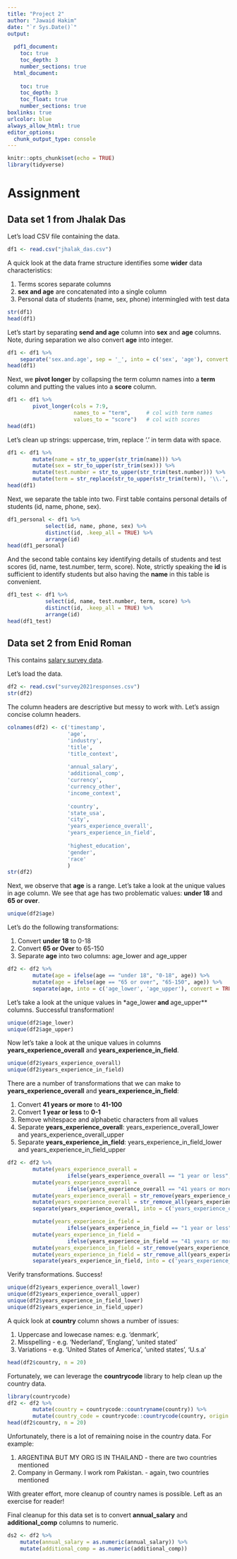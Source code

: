 ```yaml
---
title: "Project 2"
author: "Jawaid Hakim"
date: "`r Sys.Date()`"
output:
  
  pdf1_document: 
    toc: true
    toc_depth: 3
    number_sections: true
  html_document:
    
    toc: true
    toc_depth: 3
    toc_float: true
    number_sections: true
boxlinks: true
urlcolor: blue
always_allow_html: true
editor_options: 
  chunk_output_type: console
---
```


```r
knitr::opts_chunk$set(echo = TRUE)
library(tidyverse)
```

# Assignment

## Data set 1 from Jhalak Das

Let's load CSV file containing the data.

```r
df1 <- read.csv("jhalak_das.csv")
```

A quick look at the data frame structure identifies some **wider** data characteristics:

1. Terms scores separate columns
1. **sex and age** are concatenated into a single column
1. Personal data of students (name, sex, phone) intermingled with test data

```r
str(df1)
head(df1)
```

Let's start by separating **send and age** column into **sex** and **age** columns. Note, during separation we also convert **age** into integer. 

```r
df1 <- df1 %>%
    separate('sex.and.age', sep = '_', into = c('sex', 'age'), convert = TRUE)
head(df1)
```

Next, we **pivot longer** by collapsing the term column names into a **term** column and putting the values into a **score** column.

```r
df1 <- df1 %>%
        pivot_longer(cols = 7:9,
                     names_to = "term",     # col with term names 
                     values_to = "score")   # col with scores
head(df1)
```

Let's clean up strings: uppercase, trim, replace '.' in term data with space.

```r
df1 <- df1 %>%        
        mutate(name = str_to_upper(str_trim(name))) %>% 
        mutate(sex = str_to_upper(str_trim(sex))) %>%           
        mutate(test.number = str_to_upper(str_trim(test.number))) %>% 
        mutate(term = str_replace(str_to_upper(str_trim(term)), '\\.', ' '))
head(df1)
```

Next, we separate the table into two. First table contains personal details of students (id, name, phone, sex).

```r
df1_personal <- df1 %>%
            select(id, name, phone, sex) %>%
            distinct(id, .keep_all = TRUE) %>%
            arrange(id)
head(df1_personal)
```

And the second table contains key identifying details of students and test scores (id, name, test.number, term, score). Note, strictly speaking the **id** is sufficient to identify students but also having the **name** in this table is convenient.

```r
df1_test <- df1 %>%
            select(id, name, test.number, term, score) %>%
            distinct(id, .keep_all = TRUE) %>%
            arrange(id)
head(df1_test)
```

## Data set 2 from Enid Roman

This contains [salary survey data](https://docs.google.com/spreadsheets/d/1IPS5dBSGtwYVbjsfbaMCYIWnOuRmJcbequohNxCyGVw/edit?resourcekey#gid=1625408792).  

Let's load the data.

```r
df2 <- read.csv("survey2021responses.csv")
str(df2)
```

The column headers are descriptive but messy to work with. Let's assign concise column headers.

```r
colnames(df2) <- c('timestamp', 
                   'age', 
                   'industry', 
                   'title',
                   'title_context',
                   
                   'annual_salary',
                   'additional_comp',
                   'currency',
                   'currency_other',
                   'income_context',
                   
                   'country',
                   'state_usa',
                   'city',
                   'years_experience_overall',
                   'years_experience_in_field',
                   
                   'highest_education',
                   'gender',
                   'race'
                   )
str(df2)
```

Next, we observe that **age** is a range. Let's take a look at the unique values in age column. We see that age has two problematic values: **under 18** and **65 or over**.

```r
unique(df2$age)
```

Let's do the following transformations:

1. Convert **under 18** to 0-18
1. Convert **65 or Over** to 65-150
1. Separate **age** into two columns: age_lower and age_upper

```r
df2 <- df2 %>%
        mutate(age = ifelse(age == "under 18", "0-18", age)) %>%
        mutate(age = ifelse(age == "65 or over", "65-150", age)) %>%
        separate(age, into = c('age_lower', 'age_upper'), convert = TRUE)
```

Let's take a look at the unique values in *age_lower** and **age_upper** columns. Successful transformation!

```r
unique(df2$age_lower)
unique(df2$age_upper)
```

Now let's take a look at the unique values in columns **years_experience_overall** and **years_experience_in_field**.

```r
unique(df2$years_experience_overall)
unique(df2$years_experience_in_field)
```

There are a number of transformations that we can make to **years_experience_overall** and **years_experience_in_field**:

1. Convert **41 years or more** to **41-100**
1. Convert **1 year or less** to **0-1**
1. Remove whitespace and alphabetic characters from all values
1. Separate **years_experience_overall**: years_experience_overall_lower and years_experience_overall_upper
1. Separate **years_experience_in_field**: years_experience_in_field_lower and years_experience_in_field_upper

```r
df2 <- df2 %>%
        mutate(years_experience_overall = 
                   ifelse(years_experience_overall == "1 year or less", "0-1", years_experience_overall)) %>%
        mutate(years_experience_overall = 
                   ifelse(years_experience_overall == "41 years or more", "41-100", years_experience_overall)) %>%
        mutate(years_experience_overall = str_remove(years_experience_overall, "years")) %>%
        mutate(years_experience_overall = str_remove_all(years_experience_overall, "\\s+")) %>%
        separate(years_experience_overall, into = c('years_experience_overall_lower', 'years_experience_overall_upper'), convert = TRUE) %>%

        mutate(years_experience_in_field = 
                   ifelse(years_experience_in_field == "1 year or less", "0-1", years_experience_in_field)) %>%
        mutate(years_experience_in_field = 
                   ifelse(years_experience_in_field == "41 years or more", "41-100", years_experience_in_field)) %>%
        mutate(years_experience_in_field = str_remove(years_experience_in_field, "years")) %>%
        mutate(years_experience_in_field = str_remove_all(years_experience_in_field, "\\s+")) %>%
        separate(years_experience_in_field, into = c('years_experience_in_field_lower', 'years_experience_in_field_upper'), convert = TRUE)
```

Verify transformations. Success!

```r
unique(df2$years_experience_overall_lower)
unique(df2$years_experience_overall_upper)
unique(df2$years_experience_in_field_lower)
unique(df2$years_experience_in_field_upper)
```

A quick look at **country** column shows a number of issues:

1. Uppercase and lowecase names: e.g. 'denmark', 
1. Misspelling - e.g. 'Nederland', 'Englang', 'united stated'
1. Variations - e.g. 'United States of America', 'united states', 'U.s.a'

```r
head(df2$country, n = 20)
```

Fortunately, we can leverage the **countrycode** library to help clean up the country data.

```r
library(countrycode)
df2 <- df2 %>%
        mutate(country = countrycode::countryname(country)) %>%
        mutate(country_code = countrycode::countrycode(country, origin = 'country.name', destination = 'iso3c'))
head(df2$country, n = 20)

```

Unfortunately, there is a lot of remaining noise in the country data. For example:

1. ARGENTINA BUT MY ORG IS IN THAILAND - there are two countries mentioned
1. Company in Germany. I work rom Pakistan. - again, two countries mentioned

With greater effort, more cleanup of country names is possible. Left as an exercise for reader!

Final cleanup for this data set is to convert **annual_salary** and **additional_comp** columns to numeric.

```r
ds2 <- df2 %>%
    mutate(annual_salary = as.numeric(annual_salary)) %>%
    mutate(additional_comp = as.numeric(additional_comp))
```



